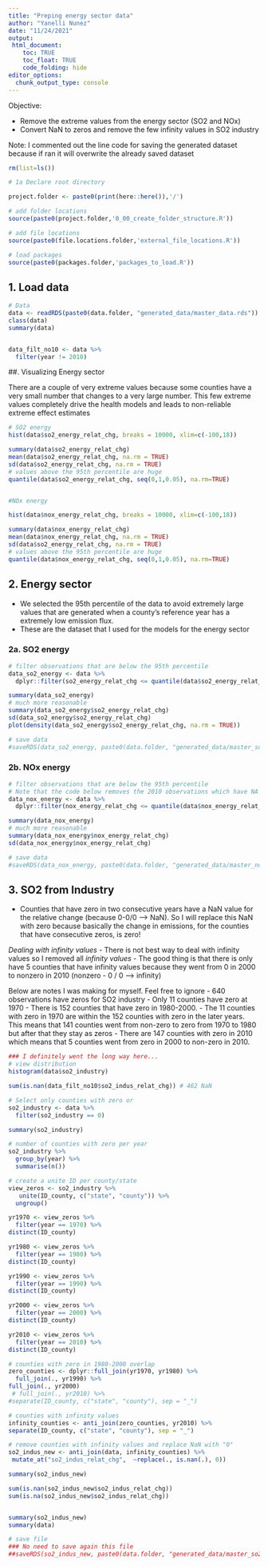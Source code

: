 ```yaml
---
title: "Preping energy sector data"
author: "Yanelli Nunez"
date: "11/24/2021"
output:
 html_document:
    toc: TRUE
    toc_float: TRUE
    code_folding: hide
editor_options: 
  chunk_output_type: console
---
```


Objective:  

- Remove the extreme values from the energy sector (SO2 and NOx) 
- Convert NaN to zeros and remove the few infinity values in SO2 industry

Note: I commented out the line code for saving the generated dataset because if ran it will overwrite the already saved dataset


```r

rm(list=ls())

# 1a Declare root directory

project.folder <- paste0(print(here::here()),'/')

# add folder locations
source(paste0(project.folder,'0_00_create_folder_structure.R'))

# add file locations
source(paste0(file.locations.folder,'external_file_locations.R'))

# load packages
source(paste0(packages.folder,'packages_to_load.R'))

```

## 1. Load data

```r

# Data
data <- readRDS(paste0(data.folder, "generated_data/master_data.rds"))
class(data)
summary(data)


data_filt_no10 <- data %>%
  filter(year != 2010)

```

##. Visualizing Energy sector

There are a couple of very extreme values because some counties have a very small number that changes to a very large number. This few extreme values completely drive the health models and leads to non-reliable extreme effect estimates
```r

# SO2 energy 
hist(data$so2_energy_relat_chg, breaks = 10000, xlim=c(-100,18))

summary(data$so2_energy_relat_chg)
mean(data$so2_energy_relat_chg, na.rm = TRUE)
sd(data$so2_energy_relat_chg, na.rm = TRUE)
# values above the 95th percentile are huge
quantile(data$so2_energy_relat_chg, seq(0,1,0.05), na.rm=TRUE) 


#NOx energy

hist(data$nox_energy_relat_chg, breaks = 10000, xlim=c(-100,18))

summary(data$nox_energy_relat_chg)
mean(data$nox_energy_relat_chg, na.rm = TRUE)
sd(data$so2_energy_relat_chg, na.rm = TRUE)
# values above the 95th percentile are huge
quantile(data$nox_energy_relat_chg, seq(0,1,0.05), na.rm=TRUE) 

```

## 2. Energy sector

- We selected the 95th percentile of the data to avoid extremely large values that are generated when a county's reference year has a extremely low emission flux.
- These are the dataset that I used for the models for the energy sector

### 2a. SO2 energy 


```r

# filter observations that are below the 95th percentile
data_so2_energy <- data %>%
  dplyr::filter(so2_energy_relat_chg <= quantile(data$so2_energy_relat_chg, 0.95, na.rm=TRUE ))

summary(data_so2_energy)
# much more reasonable
summary(data_so2_energy$so2_energy_relat_chg)
sd(data_so2_energy$so2_energy_relat_chg)
plot(density(data_so2_energy$so2_energy_relat_chg, na.rm = TRUE))

# save data
#saveRDS(data_so2_energy, paste0(data.folder, "generated_data/master_so2_energy.rds"))

```

### 2b. NOx energy

```r

# filter observations that are below the 95th percentile
# Note that the code below removes the 2010 observations which have NA for the relative diff variables
data_nox_energy <- data %>%
  dplyr::filter(nox_energy_relat_chg <= quantile(data$nox_energy_relat_chg, 0.95, na.rm=TRUE ))

summary(data_nox_energy)
# much more reasonable
summary(data_nox_energy$nox_energy_relat_chg)
sd(data_nox_energy$nox_energy_relat_chg)

# save data
#saveRDS(data_nox_energy, paste0(data.folder, "generated_data/master_nox_energy.rds"))

```

## 3. SO2 from Industry

- Counties that have zero in two consecutive years have a NaN value for the relative change (because 0-0/0 --> NaN). So I will replace this NaN with zero because basically the change in emissions, for the counties that have consecutive zeros, is zero!

*Dealing with infinity values*
- There is not best way to deal with infinity values so I removed all *infinity values*
- The good thing is that there is only have 5 counties that have infinity values because they went from 0 in 2000 to nonzero in 2010 (nonzero - 0 / 0 --> infinity)



Below are notes I was making for myself. Feel free to ignore 
- 640 observations have zeros for SO2 industry 
- Only 11 counties have zero at 1970
- There is 152 counties that have zero in 1980-2000. 
- The 11 counties with zero in 1970 are within the 152 counties with zero in the later years. This means that 141 counties went from non-zero to zero from 1970 to 1980 but after that they stay as zeros
- There are 147 counties with zero in 2010 which means that 5 counties went from zero in 2000 to non-zero in 2010. 


```r
### I definitely went the long way here... 
# view distribution
histogram(data$so2_industry)

sum(is.nan(data_filt_no10$so2_indus_relat_chg)) # 462 NaN

# Select only counties with zero or
so2_industry <- data %>%
  filter(so2_industry == 0)

summary(so2_industry)

# number of counties with zero per year
so2_industry %>%
  group_by(year) %>%
  summarise(n())

# create a unite ID per county/state
view_zeros <- so2_industry %>%
   unite(ID_county, c("state", "county")) %>%
  ungroup()

yr1970 <- view_zeros %>%
  filter(year == 1970) %>%
distinct(ID_county)

yr1980 <- view_zeros %>%
  filter(year == 1980) %>%
distinct(ID_county) 

yr1990 <- view_zeros %>%
  filter(year == 1990) %>%
distinct(ID_county) 

yr2000 <- view_zeros %>%
  filter(year == 2000) %>%
distinct(ID_county) 

yr2010 <- view_zeros %>%
  filter(year == 2010) %>%
distinct(ID_county) 

# counties with zero in 1980-2000 overlap 
zero_counties <- dplyr::full_join(yr1970, yr1980) %>%
  full_join(., yr1990) %>%
full_join(., yr2000) 
 # full_join(., yr2010) %>%
#separate(ID_county, c("state", "county"), sep = "_")

# counties with infinity values 
infinity_counties <- anti_join(zero_counties, yr2010) %>%
separate(ID_county, c("state", "county"), sep = "_")

# remove counties with infinity values and replace NaN with "0"
so2_indus_new <- anti_join(data, infinity_counties) %>%
 mutate_at("so2_indus_relat_chg",  ~replace(., is.nan(.), 0))

summary(so2_indus_new)

sum(is.nan(so2_indus_new$so2_indus_relat_chg))
sum(is.na(so2_indus_new$so2_indus_relat_chg))


summary(so2_indus_new)
summary(data)

# save file
### No need to save again this file
##saveRDS(so2_indus_new, paste0(data.folder, "generated_data/master_so2_industry.rds"))

```

